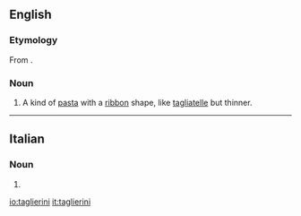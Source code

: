 ==English==
{{wikipedia}}

===Etymology===
From {{etyl|it|en}}.

===Noun===
{{en-noun|-|s}}

# A kind of [[pasta]] with a [[ribbon]] shape, like [[tagliatelle]] but thinner.

----

==Italian==

===Noun===
{{head|it|noun plural form|g=m}}

# {{plural of|taglierino|lang=it}}

[[io:taglierini]]
[[it:taglierini]]